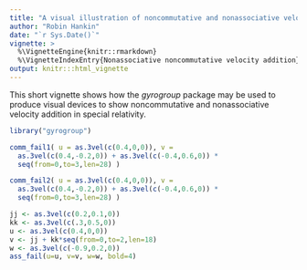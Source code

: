 ```yaml
---
title: "A visual illustration of noncommutative and nonassociative velocity addition in special relativity"
author: "Robin Hankin"
date: "`r Sys.Date()`"
vignette: >
  %\VignetteEngine{knitr::rmarkdown}
  %\VignetteIndexEntry{Nonassociative noncommutative velocity addition}
output: knitr:::html_vignette
---
```


This short vignette shows how the *gyrogroup* package may be used to
produce visual devices to show noncommutative and nonassociative
velocity addition in special relativity.

```r
library("gyrogroup")
```


```r
comm_fail1( u = as.3vel(c(0.4,0,0)), v =
  as.3vel(c(0.4,-0.2,0)) + as.3vel(c(-0.4,0.6,0)) *
  seq(from=0,to=3,len=28) )

```

```r
comm_fail2( u = as.3vel(c(0.4,0,0)), v =
  as.3vel(c(0.4,-0.2,0)) + as.3vel(c(-0.4,0.6,0)) *
  seq(from=0,to=3,len=28) )
```

```r
jj <- as.3vel(c(0.2,0.1,0))
kk <- as.3vel(c(.3,0.5,0))
u <- as.3vel(c(0.4,0,0))
v <- jj + kk*seq(from=0,to=2,len=18)
w <- as.3vel(c(-0.9,0.2,0))
ass_fail(u=u, v=v, w=w, bold=4)
```


